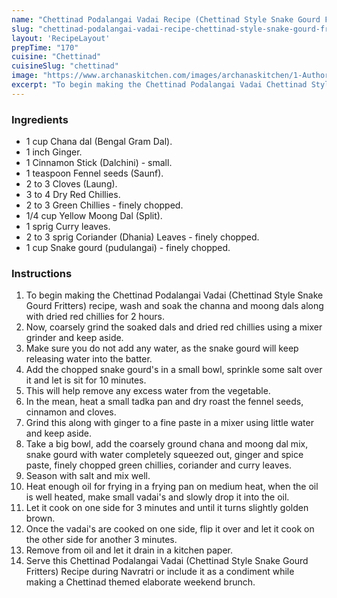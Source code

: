 ---
name: "Chettinad Podalangai Vadai Recipe (Chettinad Style Snake Gourd Fritters)"
slug: "chettinad-podalangai-vadai-recipe-chettinad-style-snake-gourd-fritters"
layout: 'RecipeLayout'
prepTime: "170"
cuisine: "Chettinad"
cuisineSlug: "chettinad"
image: "https://www.archanaskitchen.com/images/archanaskitchen/1-Author/Nithya_Anantham/Chettinad_Podalangai_Vadai_Chettinad_Style_Snake_Gourd_Fritters.jpg"
excerpt: "To begin making the Chettinad Podalangai Vadai Chettinad Style Snake Gourd Fritters recipe, wash and soak the channa and moong dals along with dried red chillies for 2 hours"
---

### Ingredients

- 1 cup Chana dal (Bengal Gram Dal).
- 1 inch Ginger.
- 1 Cinnamon Stick (Dalchini) - small.
- 1 teaspoon Fennel seeds (Saunf).
- 2 to 3 Cloves (Laung).
- 3 to 4 Dry Red Chillies.
- 2 to 3 Green Chillies - finely chopped.
- 1/4 cup Yellow Moong Dal (Split).
- 1 sprig Curry leaves.
- 2 to 3 sprig Coriander (Dhania) Leaves - finely chopped.
- 1 cup Snake gourd (pudulangai) - finely chopped.

### Instructions

1. To begin making the Chettinad Podalangai Vadai (Chettinad Style Snake Gourd Fritters) recipe, wash and soak the channa and moong dals along with dried red chillies for 2 hours.
1. Now, coarsely grind the soaked dals and dried red chillies using a mixer grinder and keep aside.
1. Make sure you do not add any water, as the snake gourd will keep releasing water into the batter.
1. Add the chopped snake gourd's in a small bowl, sprinkle some salt over it and let is sit for 10 minutes.
1. This will help remove any excess water from the vegetable.
1. In the mean, heat a small tadka pan and dry roast the fennel seeds, cinnamon and cloves.
1. Grind this along with ginger to a fine paste in a mixer using little water and keep aside.
1. Take a big bowl, add the coarsely ground chana and moong dal mix, snake gourd with water completely squeezed out, ginger and spice paste, finely chopped green chillies, coriander and curry leaves.
1. Season with salt and mix well.
1. Heat enough oil for frying in a frying pan on medium heat, when the oil is well heated, make small vadai's and slowly drop it into the oil.
1. Let it cook on one side for 3 minutes and until it turns slightly golden brown.
1. Once the vadai's are cooked on one side, flip it over and let it cook on the other side for another 3 minutes.
1. Remove from oil and let it drain in a kitchen paper.
1. Serve this Chettinad Podalangai Vadai (Chettinad Style Snake Gourd Fritters) Recipe during Navratri or include it as a condiment while making a Chettinad themed elaborate weekend brunch.
